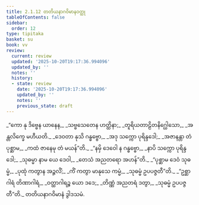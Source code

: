 ```yaml
---
title: 2.1.12 တတိယနာဂဝိမာနဝတ္ထု
tableOfContents: false
sidebar:
  order: 12
type: tipitaka
basket: su
book: vv
review:
  current: review
  updated: '2025-10-20T19:17:36.994096'
  updated_by: ''
  notes: ''
  history:
  - state: review
    date: '2025-10-20T19:17:36.994096'
    updated_by: ''
    notes: ''
    previous_state: draft
---
```



<DynamicBreadcrumb />


<ReviewStatus review={frontmatter.review} showDetails={true} />

<HypothesisAnnotation frontmatter={frontmatter} />

<Division number="976" book="vv" e="ch" v="19" p="86">

<Paragraph number="818" type="verses" book="vv">
_“ကော နု ဒိဗ္ဗေန ယာနေန,_  
_သဗ္ဗသေတေန ဟတ္ထိနာ;_  
_တူရိယတာဠိတနိဂ္ဃေါသော,_  
_အန္တလိက္ခေ မဟီယတိ._  

</Paragraph>

</Division>
<Division number="977" book="vv" e="ch" v="19" p="86">

<Paragraph number="819" type="verses" book="vv">
_ဒေဝတာ နုသိ ဂန္ဓဗ္ဗော,_  
_အဒု သက္ကော ပုရိန္ဒဒေါ;_  
_အဇာနန္တာ တံ ပုစ္ဆာမ,_  
_ကထံ ဇာနေမု တံ မယန်”တိ._  

</Paragraph>

</Division>
<Division number="978" book="vv" e="ch" v="19" p="87">

<Paragraph number="820" type="verses" book="vv">
_“နမှိ ဒေဝေါ န ဂန္ဓဗ္ဗော,_  
_နာပိ သက္ကော ပုရိန္ဒဒေါ;_  
_သုဓမ္မာ နာမ ယေ ဒေဝါ,_  
_တေသံ အညတရော အဟန်”တိ._  

</Paragraph>

</Division>
<Division number="979" book="vv" e="ch" v="19" p="87">

<Paragraph number="821" type="verses" book="vv">
_“ပုစ္ဆာမ ဒေဝံ သုဓမ္မံ,_  
_ပုထုံ ကတွာန အဉ္ဇလိံ;_  
_ကိံ ကတွာ မာနုသေ ကမ္မံ,_  
_သုဓမ္မံ ဥပပဇ္ဇတီ”တိ._  

</Paragraph>

</Division>
<Division number="980" book="vv" e="ch" v="19" p="87">

<Paragraph number="822" type="verses" book="vv">
_“ဥစ္ဆာဂါရံ တိဏာဂါရံ,_  
_ဝတ္ထာဂါရဉ္စ ယော ဒဒေ;_  
_တိဏ္ဏံ အညတရံ ဒတွာ,_  
_သုဓမ္မံ ဥပပဇ္ဇတီ”တိ._  


</Paragraph>
</Division>

<Paragraph number="823" type="center" book="vv">
တတိယနာဂဝိမာနံ ဒွါဒသမံ.
</Paragraph>
